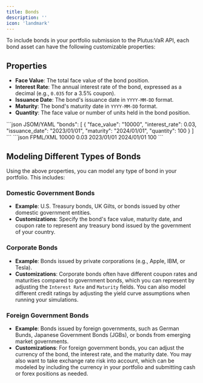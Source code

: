 ```yaml
---
title: Bonds
description: ''
icon: 'landmark'
---
```


To include bonds in your portfolio submission to the Plutus:VaR API, each bond asset can have the following customizable properties:

## Properties
- **Face Value**: The total face value of the bond position.
- **Interest Rate**: The annual interest rate of the bond, expressed as a decimal (e.g., `0.035` for a 3.5% coupon).
- **Issuance Date**: The bond's issuance date in `YYYY-MM-DD` format.
- **Maturity**: The bond's maturity date in `YYYY-MM-DD` format.
- **Quantity**: The face value or number of units held in the bond position.

<CodeGroup>
```json JSOM/YAML
"bonds": [
    {
        "face_value": "10000",
        "interest_rate": 0.03,
        "issuance_date": "2023/01/01",
        "maturity": "2024/01/01",
        "quantity": 100
    }
]
```
```json FPML/XML
<bonds>
    <bond>
        <face_value>10000</face_value>
        <interest_rate>0.03</interest_rate>
        <issuance_date>2023/01/01</issuance_date>
        <maturity>2024/01/01</issuance_date>
        <quantity>100</quantity>
    </bond>
</bonds>
```
</CodeGroup>

## Modeling Different Types of Bonds

Using the above properties, you can model any type of bond in your portfolio. This includes:

### Domestic Government Bonds
- **Example**: U.S. Treasury bonds, UK Gilts, or bonds issued by other domestic government entities.
- **Customizations**: Specify the bond's face value, maturity date, and coupon rate to represent any treasury bond issued by the government of your country.

### Corporate Bonds
- **Example**: Bonds issued by private corporations (e.g., Apple, IBM, or Tesla).
- **Customizations**: Corporate bonds often have different coupon rates and maturities compared to government bonds, which you can represent by adjusting the `Interest Rate` and `Maturity` fields. You can also model different credit ratings by adjusting the yield curve assumptions when running your simulations.

### Foreign Government Bonds
- **Example**: Bonds issued by foreign governments, such as German Bunds, Japanese Government Bonds (JGBs), or bonds from emerging market governments.
- **Customizations**: For foreign government bonds, you can adjust the currency of the bond, the interest rate, and the maturity date. You may also want to take exchange rate risk into account, which can be modeled by including the currency in your portfolio and submitting cash or forex positions as needed.